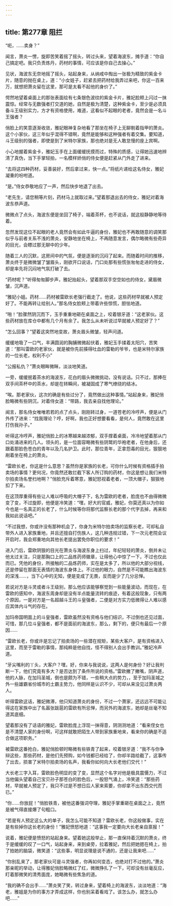 ```yaml
---
---
---
```

title: 第277章 阻拦
---



“呃，……卖身？”

闻言，萧炎一愣，旋即苦笑着摇了摇头，转过头来，望着海波东，摊手道：“你自己搞定吧。我只负责炼丹，药材的事情，可应该是你自己去操心。”

见状，海波东无奈地摇了摇头，站起身来，从纳戒中掏出一张极为精致的紫金卡片，随意的抛在桌上，道：“小女娃子，赶紧去把药材给我弄过来吧，你这一百来万，就想把萧炎留在这里，那可是太看不起他的身价了。”

愕然地望着桌面上的那张表面绘有七条银色波纹的紫金卡片，雅妃脸颊上闪过一抹震惊。经常与无数强者打交道的她，自然是极为清楚，这种紫金卡，至少是必须具备斗王级别实力，方才有资格使用，难道，这看似不起眼的老者，竟然会是一名斗王强者？

俏脸上的笑意逐渐收敛，雅妃眼神复杂地看了那坐在椅子上无聊剔着指甲的萧炎。这个小家伙，这三年似乎混得不错啊，竟然是能够和这种强者有着交集。要知道，斗王级别的强者，即使是到了米特尔家族，那也绝对是无人敢怠慢的座上宾啊。

小心地握着紫金卡，雅妃玉手在上面缓缓抚摸而过，特殊的质感，让得她迅速地辨清了真伪，当下手掌轻拍，一名模样娇俏的侍女便是赶紧从门外走了进来。

“去将这四种药材，妥善装好，然后拿过来，快一点。”将纸片递给这名侍女，雅妃凝重的吩咐道。

“是。”侍女恭敬地应了一声，然后快步地退了出去。

“老先生，请您稍等片刻，药材马上就取过来。”望着那退出去的侍女，雅妃对着海波东恭声道。

微微点了点头，海波东便是坐回了椅子，端着茶杯，也不说话，就这般静静地等待着。

忽然发现这位不起眼的老人竟然会有如此牛逼的身份，雅妃也不再敢随意的调笑那似乎与前者关系不浅的萧炎，安静地坐在椅上，不再随意发言，偶尔略微有些奇异的目光，会瞟过那无聊中的少年。

随着三人的沉默，这房间中的气氛，便是逐渐的沉闷了起来。而随着时间的推移，萧炎终于是微微皱了皱眉头，刚欲开口说话，门口处那有些慌张匆匆走进的侍女，却是率先将沉闷地气氛打破了去。

“药材呢？”听得匆匆脚步声，雅妃抬起头，望着那双手空空如也的侍女，黛眉微皱，沉声道。

“雅妃小姐。药材……药材被雷欧长老强行截走了。他说，这些药材早就被人预定好了。不能再转让给别人。”那名侍女脸颊上带着许些惊慌，胆怯地道。

“啪！”脸骤然阴沉而下，玉手重重地砸在桌面之上，咬着银牙道：“这老家伙。这些药材放在库仓中都有几个月有余了。我怎么从未听说过早就被人预定好了？”

“怎么回事？”望着这突然地变故，萧炎眉头微皱，轻声问道。

缓缓地吸了一口气，丰满圆润的胸脯微微起伏着，雅妃玉手揉着太阳穴，苦笑道：“那叫雷欧的老家伙，就是被你先前揍得吐血的雷勒的爷爷，也是米特尔家族的一位长老，权利不小”

“公报私仇？”萧炎眼眸微眯，淡淡地笑道。

一旁，缓缓抿着茶水的海波东，花白的眉头微微挑动，没有说话。只不过，那捧在双手间茶杯中的茶水，却是在转瞬间，被凝固成了寒气缭绕的结冰。

“唉。那老家伙，这次的确是有些过分了，竟然做出这种事情。”站起身来，雅妃俏脸略微有些阴沉，对着侍女道：“带路，我去亲自找他理论。”

闻言，那名侍女唯唯若若的点了点头，刚刚转过身，一道苍老的冷哼声，便是从门外传了进来：“找我理论？哼，好啊，我也正好想要看看，是何人，竟然敢在这里打伤我孙子。”

听得这冷哼声，雅妃俏脸上的冰寒越来越浓郁，双手撑着桌面，冷冷地望着那从门口处涌进来的几人。领头的，是一位面容略微有些阴鹫的华袍老者，在他身后，还跟着那脸色苍白的青年以及几名护卫。此时，那位青年，正拿怨毒的目光，狠狠地剐着坐在椅上的萧炎。

“雷欧长老，你这是什么意思？虽然你是家族的长老，可你什么时候有资格插手拍卖场的事情？更何况，你竟然还敢拦截下客人所订购的药材，你这是想让我们米特尔拍卖场名誉扫地啊？”俏脸充斥着寒意，雅妃怒视着老者，一顶大帽子，狠狠地扣了下来。

在这顶厚重得有些让人难以呼吸的大帽子下，名为雷欧的老者，脸庞也不由得微微变了变，不过旋即，他便是冷笑道：“嘿，好大的官威，雅妃，你莫还真以为你如今也是一名真正的长老了，什么时候等你将那代监察长老的那个代字去掉，再来和我如此说话吧。”

“不过我想，你或许没有那种机会了，你身为米特尔拍卖场的监察长老，可却私自带外人进入家族重地，并且还擅自打伤族人，这几种违规过错，下一次元老院会议开启时，我会郑重地向其他长老提出罢免你职位的要求！”

进入门后，雷欧阴狠的目光在萧炎与海波东身上扫过，年纪轻轻的萧炎，倒并未让他太过关注，只是那胸口上的二品炼药师徽章，让得他心中惊了一下，不过也仅此而已。凭他的身份，所接触的二品炼药师，实在是太多了，所以他的大部分视线，还是停留在那面无表情的海波东身体上。不过他的眼力，自然是不可能瞧出海波东的深浅……，当下心中的无知，便是变成了无畏，反而是少了几分忌惮。

若说对方是斗灵或者斗王级别，那么他应该能够察觉到一些能量波动，而现在，在雷欧的感知中，海波东周身却是没有半点能量流转的痕迹，有着这般现象，只有两个原因，一是对方是一名超越斗王的斗皇强者，二便是对方实力低微得让人难以感应其体内斗气的存在。

加玛帝国明面上的斗皇强者，雷欧虽然没有资格与他们结识，不过倒也还见过面，可惜，那几位斗皇强者，都不是面前的海波东，那么，剩下的，便只有最后一个原因……

“雷欧长老，你或许是忘记了拍卖场的一些潜在规矩，某些大客户，是有资格进入这里，而至于雷勒的事情，那纯粹是他自找，怪不得别人会出手教训。”雅妃冷声道。

“牙尖嘴利的丫头，大客户？嘿，好，你来与我说说，这两人是何身份？好让我判断一下，他们究竟有多大？是否达到了条件所说的资格。”雷欧撇了撇嘴，阴声道，他的人脉，在加玛圣城，倒也是颇为不错，一些稍大点的势力，，至于加玛圣城之外一些雄霸省份城市的土霸主势力，他同样是认识不少，可却从来没见过萧炎两人。

听得雷欧这话，雅妃微滞，他只知道萧炎的身份，不过一个萧家，还远远不可能让得这在家族中出了名嚣张跋扈的雷欧有所忌惮，而另外的海波东，她却是丝毫不知道其底细。

望着那没有了话语的雅妃，雷欧脸庞上浮现一抹得意，阴测测地道：“看来侄女也是不清楚人家的身份啊，可这样就敢把陌生人带到家族重地来，看来你的确是不适合做这项职务。”

被雷欧这番抢白，雅妃俏脸顿时略微有些铁青了起来，咬着银牙道：“我不与你争辩这些，那些药材，是他们先预购，如今钱都已经给了，你却半路给截了，这事传了出去，损害了米特尔拍卖场的名声，我看你如何向大长老他们交代！”

大长老三字入耳，雷欧脸色明显的变了变，显然这个名字对他是极具震慑力，不过当他偏头望着自己宝贝孙子那苍白的脸色后，一股怒气涌上，冷笑道：“那些药材，早就被人预定了，我只不过是不想日后人家来索要，你却拿不出东西交代而已。”

“你……你放屁！”俏脸铁青，被他这番强词夺理，雅妃手掌重砸在桌面之上，竟然是被气得直接爆了句粗口。

“若是有人预定这么大的单子，我怎么可能不知道？雷欧长老，你这般做事，实在是有些掉你这长老的身份！”雅妃愤怒地道：“这事我一定要向大长老亲自禀报！”

说着，雅妃便是愤怒的站起身来。望着她这般举止，那一直保持着沉默的萧炎，终于是缓缓的叹了一口气，站起身来，来到桌旁，拉着雅妃，然后把她摁在椅上，拍了拍她的脑袋，微笑道：“这些事，明显说理是说不通的，还是让我来吧……”

“你别乱来了，那老家伙可是斗灵强者，你再如何变态，也绝对打不过他的。”萧炎那亲昵的举动，让得雅妃俏脸略微红了红，微微挣扎了一下，可却没有丝毫反应，盯着那微笑的清秀面庞，她略微有些焦急的道。

“我的确不会出手……”萧炎笑了笑，转过身来，望着椅上的海波东，淡淡地道：“海老，雅姐是为你的事方才弄成这样，你也别呆着看戏了。该怎么办，就怎么办吧……”